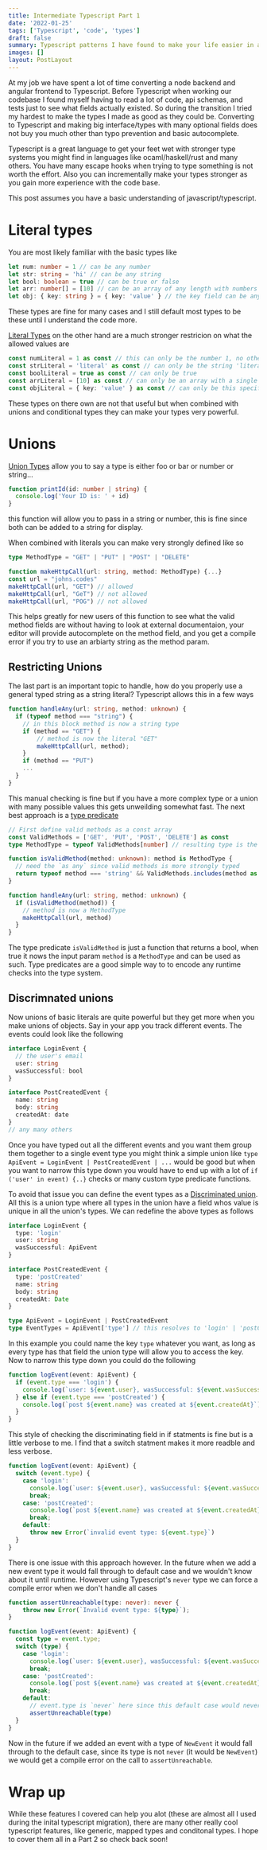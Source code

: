```yaml
---
title: Intermediate Typescript Part 1
date: '2022-01-25'
tags: ['Typescript', 'code', 'types']
draft: false
summary: Typescript patterns I have found to make your life easier in a big codebase
images: []
layout: PostLayout
---
```


At my job we have spent a lot of time converting a node backend and angular frontend to Typescript.
Before Typescript when working our codebase I found myself having to read a lot of code, api schemas, and tests just to see what fields actually existed.
So during the transition I tried my hardest to make the types I made as good as they could be.
Converting to Typescript and making big interface/types with many optional fields does not buy you much other than typo prevention and basic autocomplete.

Typescript is a great language to get your feet wet with stronger type systems you might find in languages like ocaml/haskell/rust and many others.
You have many escape hooks when trying to type something is not worth the effort. Also you can incrementally make your types stronger as you gain more experience with the code base.

This post assumes you have a basic understanding of javascript/typescript.

# Literal types

You are most likely familiar with the basic types like

```typescript
let num: number = 1 // can be any number
let str: string = 'hi' // can be any string
let bool: boolean = true // can be true or false
let arr: number[] = [10] // can be an array of any length with numbers
let obj: { key: string } = { key: 'value' } // the key field can be any string
```

These types are fine for many cases and I still default most types to be these until I understand the code more.

[Literal Types](https://www.typescriptlang.org/docs/handbook/2/everyday-types.html#literal-types) on the other hand are a much stronger restricion on what the allowed values are

```typescript
const numLiteral = 1 as const // this can only be the number 1, no other number
const strLiteral = 'literal' as const // can only be the string 'literal'
const boolLiteral = true as const // can only be true
const arrLiteral = [10] as const // can only be an array with a single element of 10
const objLiteral = { key: 'value' } as const // can only be this specific object mapping
```

These types on there own are not that useful but when combined with unions and conditional types they can make your types very powerful.

# Unions

[Union Types](https://www.typescriptlang.org/docs/handbook/2/everyday-types.html#union-types) allow you to say a type is either foo or bar or number or string...

```typescript
function printId(id: number | string) {
  console.log('Your ID is: ' + id)
}
```

this function will allow you to pass in a string or number, this is fine since both can be added to a string for display.

When combined with literals you can make very strongly defined like so

```typescript
type MethodType = "GET" | "PUT" | "POST" | "DELETE"

function makeHttpCall(url: string, method: MethodType) {...}
const url = "johns.codes"
makeHttpCall(url, "GET") // allowed
makeHttpCall(url, "GeT") // not allowed
makeHttpCall(url, "POG") // not allowed
```

This helps greatly for new users of this function to see what the valid method fields are without having to look at external documentaion,
your editor will provide autocomplete on the method field, and you get a compile error if you try to use an arbiarty string as the method param.

## Restricting Unions

The last part is an important topic to handle, how do you properly use a general typed string as a string literal? Typescript allows this in a few ways

```typescript
function handleAny(url: string, method: unknown) {
  if (typeof method === "string") {
    // in this block method is now a string type
    if (method == "GET") {
        // method is now the literal "GET"
        makeHttpCall(url, method);
    }
    if (method == "PUT")
    ...
  }
}
```

This manual checking is fine but if you have a more complex type or a union with many possible values this gets unweilding somewhat fast.
The next best approach is a [type predicate](https://www.typescriptlang.org/docs/handbook/2/narrowing.html#using-type-predicates)

```typescript
// First define valid methods as a const array
const ValidMethods = ['GET', 'PUT', 'POST', 'DELETE'] as const
type MethodType = typeof ValidMethods[number] // resulting type is the same as before

function isValidMethod(method: unknown): method is MethodType {
  // need the `as any` since valid methods is more strongly typed
  return typeof method === 'string' && ValidMethods.includes(method as any)
}

function handleAny(url: string, method: unknown) {
  if (isValidMethod(method)) {
    // method is now a MethodType
    makeHttpCall(url, method)
  }
}
```

The type predicate `isValidMethod` is just a function that returns a bool,
when true it nows the input param `method` is a `MethodType` and can be used as such.
Type predicates are a good simple way to to encode any runtime checks into the type system.

## Discrimnated unions

Now unions of basic literals are quite powerful but they get more when you make unions of objects.
Say in your app you track different events. The events could look like the following

```typescript
interface LoginEvent {
  // the user's email
  user: string
  wasSuccessful: bool
}

interface PostCreatedEvent {
  name: string
  body: string
  createdAt: date
}
// any many others
```

Once you have typed out all the different events and you want them group them together to a single event type
you might think a simple union like `type ApiEvent = LoginEvent | PostCreatedEvent | ...` would be good but
when you want to narrow this type down you would have to end up with a lot of `if ('user' in event) {..}` checks or many custom type predicate functions.

To avoid that issue you can define the event types as a [Discriminated union](https://www.typescriptlang.org/docs/handbook/2/narrowing.html#discriminated-unions).
All this is a union type where all types in the union have a field whos value is unique in all the union's types. We can redefine the above types as follows

```typescript
interface LoginEvent {
  type: 'login'
  user: string
  wasSuccessful: ApiEvent
}

interface PostCreatedEvent {
  type: 'postCreated'
  name: string
  body: string
  createdAt: Date
}

type ApiEvent = LoginEvent | PostCreatedEvent
type EventTypes = ApiEvent['type'] // this resolves to 'login' | 'postCreated'
```

In this example you could name the key `type` whatever you want, as long as every type has that field the union type will allow you to access the key.
Now to narrow this type down you could do the following

```typescript
function logEvent(event: ApiEvent) {
  if (event.type === 'login') {
    console.log(`user: ${event.user}, wasSuccessful: ${event.wasSuccessful}`)
  } else if (event.type === 'postCreated') {
    console.log(`post ${event.name} was created at ${event.createdAt}`)
  }
}
```

This style of checking the discriminating field in if statments is fine but is a little verbose to me.
I find that a switch statment makes it more readble and less verbose.

```typescript
function logEvent(event: ApiEvent) {
  switch (event.type) {
    case 'login':
      console.log(`user: ${event.user}, wasSuccessful: ${event.wasSuccessful}`)
      break;
    case: 'postCreated':
      console.log(`post ${event.name} was created at ${event.createdAt}`)
      break;
    default:
      throw new Error(`invalid event type: ${event.type}`)
  }
}
```

There is one issue with this approach however. In the future when we add a new event type it would fall through to default case and we wouldn't know about it until runtime.
However using Typescript's `never` type we can force a compile error when we don't handle all cases

```typescript
function assertUnreachable(type: never): never {
    throw new Error(`Invalid event type: ${type}`);
}

function logEvent(event: ApiEvent) {
  const type = event.type;
  switch (type) {
    case 'login':
      console.log(`user: ${event.user}, wasSuccessful: ${event.wasSuccessful}`)
      break;
    case: 'postCreated':
      console.log(`post ${event.name} was created at ${event.createdAt}`)
      break;
    default:
      // event.type is `never` here since this default case would never be hit since all possible cases are handled
      assertUnreachable(type)
  }
}
```

Now in the future if we added an event with a type of `NewEvent` it would fall through to the default case,
since its type is not `never` (it would be `NewEvent`) we would get a compile error on the call to `assertUnreachable`.

# Wrap up

While these features I covered can help you alot (these are almost all I used during the inital typescript migration),
there are many other really cool typescript features, like generic, mapped types and conditonal types.
I hope to cover them all in a Part 2 so check back soon!
